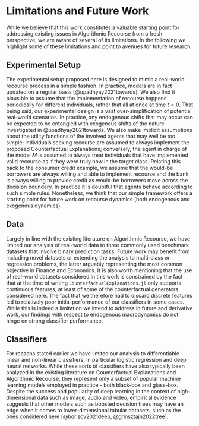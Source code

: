 # Limitations and Future Work {#sec-limit}

While we believe that this work constitutes a valuable starting point for addressing existing issues in Algorithmic Recourse from a fresh perspective, we are aware of several of its limitations. In the following we highlight some of these limitations and point to avenues for future research.

## Experimental Setup

The experimental setup proposed here is designed to mimic a real-world recourse process in a simple fashion. In practice, models are in fact updated on a regular basis [@upadhyay2021towards]. We also find it plausible to assume that the implementation of recourse happens periodically for different individuals, rather that all at once at time $t=0$. That being said, our experimental design is a vast over-simplification of potential real-world scenarios. In practice, any endogenous shifts that may occur can be expected to be entangled with exogenous shifts of the nature investigated in @upadhyay2021towards. We also make implicit assumptions about the utility functions of the involved agents that may well be too simple: individuals seeking recourse are assumed to always implement the proposed Counterfactual Explanations; conversely, the agent in charge of the model $M$ is assumed to always treat individuals that have implemented valid recourse as if they were truly now in the target class. Relating this back to the consumer credit example, we assume that the would-be borrowers are always willing and able to implement recourse and the bank is always willing to provide credit as would-be borrowers move across the decision boundary. In practice it is doubtful that agents behave according to such simple rules. Nonetheless, we think that our simple framework offers a starting point for future work on recourse dynamics (both endogenous and exogenous dynamics). 

## Data {#sec-limit-data}

Largely in line with the existing literature on Algorithmic Recourse, we have limited our analysis of real-world data to three commonly used benchmark datasets that involve binary prediction tasks. Future work may benefit from including novel datasets or extending the analysis to multi-class or regression problems, the latter arguably representing the most common objective in Finance and Economics. 
It is also worth mentioning that the use of real-world datasets considered in this work is constrained by the fact that at the time of writing `CounterfactualExplanations.jl` only supports continuous features, at least of some of the counterfactual generators considered here. The fact that we therefore had to discard discrete features led to relatively poor initial performance of our classifiers in some cases. While this is indeed a limitation we intend to address in future and derivative work, our findings with respect to endogenous macrodynamics do not hinge on strong classifier performance.

## Classifiers 

For reasons stated earlier we have limited our analysis to differentiable linear and non-linear classifiers, in particular logistic regression and deep neural networks. While these sorts of classifiers have also typically been analyzed in the existing literature on Counterfactual Explanations and Algorithmic Recourse, they represent only a subset of popular machine learning models employed in practice - both black-box and glass-box. Despite the success and popularity of deep learning in the context of high-dimensional data such as image, audio and video, empirical evidence suggests that other models such as boosted decision trees may have an edge when it comes to lower-dimensional tabular datasets, such as the ones considered here [@borisov2021deep, @grinsztajn2022tree]. 




